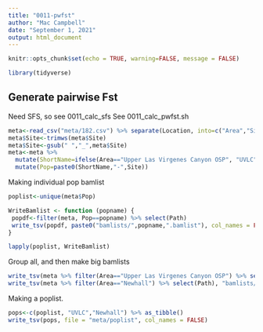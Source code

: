 ```yaml
---
title: "0011-pwfst"
author: "Mac Campbell"
date: "September 1, 2021"
output: html_document
---
```


```r
knitr::opts_chunk$set(echo = TRUE, warning=FALSE, message = FALSE)
```

```r
library(tidyverse)
```

## Generate pairwise Fst
Need SFS, so see 0011_calc_sfs
See 0011_calc_pwfst.sh    

```r
meta<-read_csv("meta/182.csv") %>% separate(Location, into=c("Area","Site"), sep=",", remove=FALSE) 
meta$Site<-trimws(meta$Site)
meta$Site<-gsub(" ","_",meta$Site)
meta<-meta %>%
  mutate(ShortName=ifelse(Area=="Upper Las Virgenes Canyon OSP", "UVLC", Area)) %>%
  mutate(Pop=paste0(ShortName,"-",Site))
```

Making individual pop bamlist

```r
poplist<-unique(meta$Pop)
```

```r
WriteBamlist <- function (popname) {
 popdf<-filter(meta, Pop==popname) %>% select(Path)
 write_tsv(popdf, paste0("bamlists/",popname,".bamlist"), col_names = FALSE)
}
```

```r
lapply(poplist, WriteBamlist)
```


Group all, and then make big bamlists

```r
write_tsv(meta %>% filter(Area=="Upper Las Virgenes Canyon OSP") %>% select(Path), "bamlists/UVLC.bamlist", col_names = FALSE)
write_tsv(meta %>% filter(Area=="Newhall") %>% select(Path), "bamlists/Newhall.bamlist", col_names = FALSE)
```

Making a poplist.
```r
pops<-c(poplist, "UVLC","Newhall") %>% as_tibble()
write_tsv(pops, file = "meta/poplist", col_names = FALSE)
```
